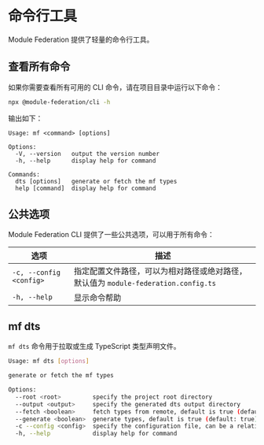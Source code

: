 # 命令行工具

Module Federation 提供了轻量的命令行工具。

## 查看所有命令

如果你需要查看所有可用的 CLI 命令，请在项目目录中运行以下命令：

```bash
npx @module-federation/cli -h
```

输出如下：

```text
Usage: mf <command> [options]

Options:
  -V, --version   output the version number
  -h, --help      display help for command

Commands:
  dts [options]   generate or fetch the mf types
  help [command]  display help for command
```

## 公共选项

Module Federation CLI 提供了一些公共选项，可以用于所有命令：

| 选项                       | 描述                                                                                                              |
| -------------------------- | ----------------------------------------------------------------------------------------------------------------- |
| `-c, --config <config>`    | 指定配置文件路径，可以为相对路径或绝对路径，默认值为 `module-federation.config.ts`      |
| `-h, --help`               | 显示命令帮助                                                                                                      |

## mf dts

`mf dts` 命令用于拉取或生成 TypeScript 类型声明文件。

```bash
Usage: mf dts [options]

generate or fetch the mf types

Options:
  --root <root>         specify the project root directory
  --output <output>     specify the generated dts output directory
  --fetch <boolean>     fetch types from remote, default is true (default: true)
  --generate <boolean>  generate types, default is true (default: true)
  -c --config <config>  specify the configuration file, can be a relative or absolute path
  -h, --help            display help for command
```
